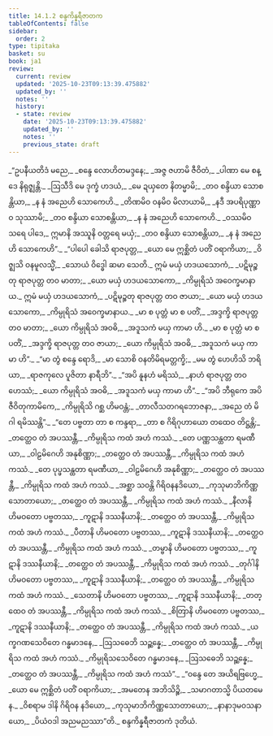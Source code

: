 ```yaml
---
title: 14.1.2 စန္ဒကိန္နရီဇာတက
tableOfContents: false
sidebar:
  order: 2
type: tipitaka
basket: su
book: ja1
review:
  current: review
  updated: '2025-10-23T09:13:39.475882'
  updated_by: ''
  notes: ''
  history:
  - state: review
    date: '2025-10-23T09:13:39.475882'
    updated_by: ''
    notes: ''
    previous_state: draft
---
```



<ReviewStatus review={frontmatter.review} showDetails={true} />

<HypothesisAnnotation frontmatter={frontmatter} />

<DynamicBreadcrumb />

<Division number="18" book="ja1" e="ch" v="22" p="277">

<Paragraph number="2566" type="verses" book="ja1">
_“ဥပနီယတိဒံ မညေ,_  
_စန္ဒေ လောဟိတမဒ္ဒနေ;_  
_အဇ္ဇ ဇဟာမိ ဇီဝိတံ,_  
_ပါဏာ မေ စန္ဒေ နိရုဇ္ဈန္တိ._  

</Paragraph>

</Division>
<Division number="19" book="ja1" e="ch" v="22" p="278">

<Paragraph number="2567" type="verses" book="ja1">
_ဩသီဒိ မေ ဒုက္ခံ ဟဒယံ,_  
_မေ ဍယှတေ နိတမ္မာမိ;_  
_တဝ စန္ဒိယာ သောစန္တိယာ,_  
_န နံ အညေဟိ သောကေဟိ._  

</Paragraph>

</Division>
<Division number="20" book="ja1" e="ch" v="22" p="278">

<Paragraph number="2568" type="verses" book="ja1">
_တိဏမိဝ ဝနမိဝ မိလာယာမိ,_  
_နဒီ အပရိပုဏ္ဏာဝ သုဿာမိ;_  
_တဝ စန္ဒိယာ သောစန္တိယာ,_  
_န နံ အညေဟိ သောကေဟိ._  

</Paragraph>

</Division>
<Division number="21" book="ja1" e="ch" v="22" p="278">

<Paragraph number="2569" type="verses" book="ja1">
_ဝဿမိဝ သရေ ပါဒေ,_  
ဣမာနိ အဿူနိ ဝတ္တရေ မယှံ;_  
_တဝ စန္ဒိယာ သောစန္တိယာ,_  
_န နံ အညေဟိ သောကေဟိ”._  

</Paragraph>

</Division>
<Division number="22" book="ja1" e="ch" v="22" p="278">

<Paragraph number="2570" type="verses" book="ja1">
_“ပါပေါ ခေါသိ ရာဇပုတ္တ,_  
_ယော မေ ဣစ္ဆိတံ ပတိံ ဝရာကိယာ;_  
_ဝိဇ္ဈသိ ဝနမူလသ္မိံ,_  
_သောယံ ဝိဒ္ဓေါ ဆမာ သေတိ._  

</Paragraph>

</Division>
<Division number="23" book="ja1" e="ch" v="22" p="278">

<Paragraph number="2571" type="verses" book="ja1">
ဣမံ မယှံ ဟဒယသောကံ,_  
_ပဋိမုဉ္စတု ရာဇပုတ္တ တဝ မာတာ;_  
_ယော မယှံ ဟဒယသောကော,_  
_ကိမ္ပုရိသံ အဝေက္ခမာနာယ._  

</Paragraph>

</Division>
<Division number="24" book="ja1" e="ch" v="22" p="278">

<Paragraph number="2572" type="verses" book="ja1">
ဣမံ မယှံ ဟဒယသောကံ,_  
_ပဋိမုဉ္စတု ရာဇပုတ္တ တဝ ဇာယာ;_  
_ယော မယှံ ဟဒယသောကော,_  
_ကိမ္ပုရိသံ အဝေက္ခမာနာယ._  

</Paragraph>

</Division>
<Division number="25" book="ja1" e="ch" v="22" p="278">

<Paragraph number="2573" type="verses" book="ja1">
_မာ စ ပုတ္တံ မာ စ ပတိံ,_  
_အဒ္ဒက္ခိ ရာဇပုတ္တ တဝ မာတာ;_  
_ယော ကိမ္ပုရိသံ အဝဓိ,_  
_အဒူသကံ မယှ ကာမာ ဟိ._  

</Paragraph>

</Division>
<Division number="26" book="ja1" e="ch" v="22" p="278">

<Paragraph number="2574" type="verses" book="ja1">
_မာ စ ပုတ္တံ မာ စ ပတိံ,_  
_အဒ္ဒက္ခိ ရာဇပုတ္တ တဝ ဇာယာ;_  
_ယော ကိမ္ပုရိသံ အဝဓိ,_  
_အဒူသကံ မယှ ကာမာ ဟိ”._  

</Paragraph>

</Division>
<Division number="27" book="ja1" e="ch" v="22" p="278">

<Paragraph number="2575" type="verses" book="ja1">
_“မာ တွံ စန္ဒေ ရောဒိ,_  
_မာ သောစိ ဝနတိမိရမတ္တက္ခိ;_  
_မမ တွံ ဟေဟိသိ ဘရိယာ,_  
_ရာဇကုလေ ပူဇိတာ နာရီဘိ”._  

</Paragraph>

</Division>
<Division number="28" book="ja1" e="ch" v="22" p="278">

<Paragraph number="2576" type="verses" book="ja1">
_“အပိ နူနဟံ မရိဿံ,_  
_နာဟံ ရာဇပုတ္တ တဝ ဟေဿံ;_  
_ယော ကိမ္ပုရိသံ အဝဓိ,_  
_အဒူသကံ မယှ ကာမာ ဟိ”._  

</Paragraph>

</Division>
<Division number="29" book="ja1" e="ch" v="22" p="278">

<Paragraph number="2577" type="verses" book="ja1">
_“အပိ ဘီရုကေ အပိ ဇီဝိတုကာမိကေ,_  
_ကိမ္ပုရိသိ ဂစ္ဆ ဟိမဝန္တံ;_  
_တာလီသတဂရဘောဇနာ,_  
_အညေ တံ မိဂါ ရမိဿန္တိ”._  

</Paragraph>

</Division>
<Division number="30" book="ja1" e="ch" v="22" p="279">

<Paragraph number="2578" type="verses" book="ja1">
_“တေ ပဗ္ဗတာ တာ စ ကန္ဒရာ,_  
_တာ စ ဂိရိဂုဟာယော တထေဝ တိဋ္ဌန္တိ;_  
_တတ္ထေဝ တံ အပဿန္တီ,_  
_ကိမ္ပုရိသ ကထံ အဟံ ကဿံ._  

</Paragraph>

</Division>
<Division number="31" book="ja1" e="ch" v="22" p="279">

<Paragraph number="2579" type="verses" book="ja1">
_တေ ပဏ္ဏသန္ထတာ ရမဏီယာ,_  
_ဝါဠမိဂေဟိ အနုစိဏ္ဏာ;_  
_တတ္ထေဝ တံ အပဿန္တီ,_  
_ကိမ္ပုရိသ ကထံ အဟံ ကဿံ._  

</Paragraph>

</Division>
<Division number="32" book="ja1" e="ch" v="22" p="279">

<Paragraph number="2580" type="verses" book="ja1">
_တေ ပုပ္ဖသန္ထတာ ရမဏီယာ,_  
_ဝါဠမိဂေဟိ အနုစိဏ္ဏာ;_  
_တတ္ထေဝ တံ အပဿန္တီ,_  
_ကိမ္ပုရိသ ကထံ အဟံ ကဿံ._  

</Paragraph>

</Division>
<Division number="33" book="ja1" e="ch" v="22" p="279">

<Paragraph number="2581" type="verses" book="ja1">
_အစ္ဆာ သဝန္တိ ဂိရိဝနနဒိယော,_  
_ကုသုမာဘိကိဏ္ဏသောတာယော;_  
_တတ္ထေဝ တံ အပဿန္တီ,_  
_ကိမ္ပုရိသ ကထံ အဟံ ကဿံ._  

</Paragraph>

</Division>
<Division number="34" book="ja1" e="ch" v="22" p="279">

<Paragraph number="2582" type="verses" book="ja1">
_နီလာနိ ဟိမဝတော ပဗ္ဗတဿ,_  
_ကူဋာနိ ဒဿနီယာနိ;_  
_တတ္ထေဝ တံ အပဿန္တီ,_  
_ကိမ္ပုရိသ ကထံ အဟံ ကဿံ._  

</Paragraph>

</Division>
<Division number="35" book="ja1" e="ch" v="22" p="279">

<Paragraph number="2583" type="verses" book="ja1">
_ပီတာနိ ဟိမဝတော ပဗ္ဗတဿ,_  
_ကူဋာနိ ဒဿနီယာနိ;_  
_တတ္ထေဝ တံ အပဿန္တီ,_  
_ကိမ္ပုရိသ ကထံ အဟံ ကဿံ._  

</Paragraph>

</Division>
<Division number="36" book="ja1" e="ch" v="22" p="279">

<Paragraph number="2584" type="verses" book="ja1">
_တမ္ဗာနိ ဟိမဝတော ပဗ္ဗတဿ,_  
_ကူဋာနိ ဒဿနီယာနိ;_  
_တတ္ထေဝ တံ အပဿန္တီ,_  
_ကိမ္ပုရိသ ကထံ အဟံ ကဿံ._  

</Paragraph>

</Division>
<Division number="37" book="ja1" e="ch" v="22" p="279">

<Paragraph number="2585" type="verses" book="ja1">
_တုင်္ဂါနိ ဟိမဝတော ပဗ္ဗတဿ,_  
_ကူဋာနိ ဒဿနီယာနိ;_  
_တတ္ထေဝ တံ အပဿန္တီ,_  
_ကိမ္ပုရိသ ကထံ အဟံ ကဿံ._  

</Paragraph>

</Division>
<Division number="38" book="ja1" e="ch" v="22" p="279">

<Paragraph number="2586" type="verses" book="ja1">
_သေတာနိ ဟိမဝတော ပဗ္ဗတဿ,_  
_ကူဋာနိ ဒဿနီယာနိ;_  
_တတ္ထေဝ တံ အပဿန္တီ,_  
_ကိမ္ပုရိသ ကထံ အဟံ ကဿံ._  

</Paragraph>

</Division>
<Division number="39" book="ja1" e="ch" v="22" p="279">

<Paragraph number="2587" type="verses" book="ja1">
_စိတြာနိ ဟိမဝတော ပဗ္ဗတဿ,_  
_ကူဋာနိ ဒဿနီယာနိ;_  
_တတ္ထေဝ တံ အပဿန္တီ,_  
_ကိမ္ပုရိသ ကထံ အဟံ ကဿံ._  

</Paragraph>

</Division>
<Division number="40" book="ja1" e="ch" v="22" p="279">

<Paragraph number="2588" type="verses" book="ja1">
_ယက္ခဂဏသေဝိတေ ဂန္ဓမာဒနေ,_  
_ဩသဓေဘိ သဉ္ဆန္နေ;_  
_တတ္ထေဝ တံ အပဿန္တီ,_  
_ကိမ္ပုရိသ ကထံ အဟံ ကဿံ._  

</Paragraph>

</Division>
<Division number="41" book="ja1" e="ch" v="22" p="279">

<Paragraph number="2589" type="verses" book="ja1">
_ကိမ္ပုရိသသေဝိတေ ဂန္ဓမာဒနေ,_  
_ဩသဓေဘိ သဉ္ဆန္နေ;_  
_တတ္ထေဝ တံ အပဿန္တီ,_  
_ကိမ္ပုရိသ ကထံ အဟံ ကဿံ”._  

</Paragraph>

</Division>
<Division number="42" book="ja1" e="ch" v="22" p="280">

<Paragraph number="2590" type="verses" book="ja1">
_“ဝန္ဒေ တေ အယိရဗြဟ္မေ,_  
_ယော မေ ဣစ္ဆိတံ ပတိံ ဝရာကိယာ;_  
_အမတေန အဘိသိဉ္စိ,_  
_သမာဂတာသ္မိ ပိယတမေန._  

</Paragraph>

</Division>
<Division number="43" book="ja1" e="ch" v="22" p="280">

<Paragraph number="2591" type="verses" book="ja1">
_ဝိစရာမ ဒါနိ ဂိရိဝန နဒိယော,_  
_ကုသုမာဘိကိဏ္ဏသောတာယော;_  
_နာနာဒုမဝသနာယော,_  
_ပိယံဝဒါ အညမညဿာ”တိ._  


</Paragraph>
</Division>

<Paragraph number="2592" type="center" book="ja1">
စန္ဒကိန္နရီဇာတကံ ဒုတိယံ.
</Paragraph>